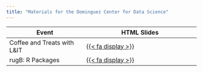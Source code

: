 ```yaml
---
title: "Materials for the Dominguez Center for Data Science"
---
```


::: column-screen-inset-right
| Event | HTML Slides |
|-----------------------------|-------------------------------------------|
| Coffee and Treats with L&IT | [{{< fa display >}}](https://bucknell-data-science.github.io/dcds/data_lit_f24.html) |
| rugB: R Packages | [{{< fa display >}}](https://bucknell-data-science.github.io/dcds/packages_rugB.html) |
:::
